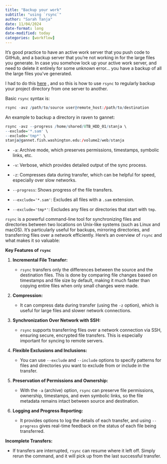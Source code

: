 ```yaml
---
title: "Backup your work"
subtitle: "using `rsync`"
author: "Sarah Tanja"
date: 11/04/2024
date-format: long
date-modified: today
categories: [workflow]
---
```


It's good practice to have an active work server that you push code to GitHub, and a backup server that you're not working in for the large files you generate. In case you somehow lock up your active work server, and need to delete it entirely for some unknown error... you have a backup of all the large files you've generated.

I had to do this [here](https://github.com/RobertsLab/resources/issues/1998) , and so this is how to use `rsync` to regularly backup your project directory from one server to another.

Basic `rsync` syntax is:

```r
rsync -avz /path/to/source user@remote_host:/path/to/destination
```

An example to backup a directory in raven to gannet:

```r

rsync -avz --progress /home/shared/8TB_HDD_01/stanja \
--exclude='*.sam' \
--exclude='tmp*' \
stanja@gannet.fish.washington.edu:/volume2/web/stanja

```

-   `-a`: Archive mode, which preserves permissions, timestamps, symbolic links, etc.

-   `-v`: Verbose, which provides detailed output of the sync process.

-   `-z`: Compresses data during transfer, which can be helpful for speed, especially over slow networks.

-   `--progress`: Shows progress of the file transfers.

-   `--exclude='*.sam'`: Excludes all files with a `.sam` extension.

-   `--exclude='tmp*'`: Excludes any files or directories that start with `tmp`.

`rsync` is a powerful command-line tool for synchronizing files and directories between two locations on Unix-like systems (such as Linux and macOS). It's particularly useful for backups, mirroring directories, and transferring files over a network efficiently. Here’s an overview of `rsync` and what makes it so valuable:

**Key Features of `rsync`**

1.  **Incremental File Transfer:**

    -   `rsync` transfers only the differences between the source and the destination files. This is done by comparing file changes based on timestamps and file size by default, making it much faster than copying entire files when only small changes were made.

2.  **Compression:**

    -   It can compress data during transfer (using the `-z` option), which is useful for large files and slower network connections.

3.  **Synchronization Over Network with SSH:**

    -   `rsync` supports transferring files over a network connection via SSH, ensuring secure, encrypted file transfers. This is especially important for syncing to remote servers.

4.  **Flexible Exclusions and Inclusions:**

    -   You can use `--exclude` and `--include` options to specify patterns for files and directories you want to exclude from or include in the transfer.

5.  **Preservation of Permissions and Ownership:**

    -   With the `-a` (archive) option, `rsync` can preserve file permissions, ownership, timestamps, and even symbolic links, so the file metadata remains intact between source and destination.

6.  **Logging and Progress Reporting:**

    -   It provides options to log the details of each transfer, and using `--progress` gives real-time feedback on the status of each file being transferred.

::: callout-tip
**Incomplete Transfers:**

-   If transfers are interrupted, `rsync` can resume where it left off. Simply rerun the command, and it will pick up from the last successful transfer.
:::
